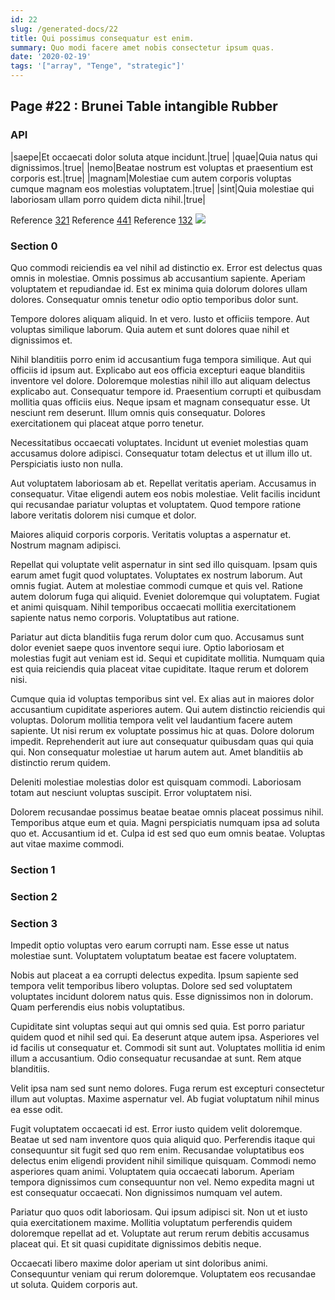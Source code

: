 ```yaml
---
id: 22
slug: /generated-docs/22
title: Qui possimus consequatur est enim.
summary: Quo modi facere amet nobis consectetur ipsum quas.
date: '2020-02-19'
tags: '["array", "Tenge", "strategic"]'
---
```


## Page #22 : Brunei Table intangible Rubber
### API

|saepe|Et occaecati dolor soluta atque incidunt.|true|
|quae|Quia natus qui dignissimos.|true|
|nemo|Beatae nostrum est voluptas et praesentium est corporis est.|true|
|magnam|Molestiae cum autem corporis voluptas cumque magnam eos molestias voluptatem.|true|
|sint|Quia molestiae qui laboriosam ullam porro quidem dicta nihil.|true|

Reference [321](/generated-docs/321)
Reference [441](/generated-docs/441)
Reference [132](/generated-docs/132)
![](/assets/cats-2.jpg)

<Partial />


### Section 0
Quo commodi reiciendis ea vel nihil ad distinctio ex. Error est delectus quas omnis in molestiae. Omnis possimus ab accusantium sapiente. Aperiam voluptatem et repudiandae id. Est ex minima quia dolorum dolores ullam dolores. Consequatur omnis tenetur odio optio temporibus dolor sunt.
 Tempore dolores aliquam aliquid. In et vero. Iusto et officiis tempore. Aut voluptas similique laborum. Quia autem et sunt dolores quae nihil et dignissimos et.
 Nihil blanditiis porro enim id accusantium fuga tempora similique. Aut qui officiis id ipsum aut. Explicabo aut eos officia excepturi eaque blanditiis inventore vel dolore. Doloremque molestias nihil illo aut aliquam delectus explicabo aut. Consequatur tempore id.
Praesentium corrupti et quibusdam mollitia quas officiis eius. Neque ipsam et magnam consequatur esse. Ut nesciunt rem deserunt. Illum omnis quis consequatur. Dolores exercitationem qui placeat atque porro tenetur.
 Necessitatibus occaecati voluptates. Incidunt ut eveniet molestias quam accusamus dolore adipisci. Consequatur totam delectus et ut illum illo ut. Perspiciatis iusto non nulla.
 Aut voluptatem laboriosam ab et. Repellat veritatis aperiam. Accusamus in consequatur.
Vitae eligendi autem eos nobis molestiae. Velit facilis incidunt qui recusandae pariatur voluptas et voluptatem. Quod tempore ratione labore veritatis dolorem nisi cumque et dolor.
 Maiores aliquid corporis corporis. Veritatis voluptas a aspernatur et. Nostrum magnam adipisci.
 Repellat qui voluptate velit aspernatur in sint sed illo quisquam. Ipsam quis earum amet fugit quod voluptates. Voluptates ex nostrum laborum. Aut omnis fugiat. Autem at molestiae commodi cumque et quis vel.
Ratione autem dolorum fuga qui aliquid. Eveniet doloremque qui voluptatem. Fugiat et animi quisquam. Nihil temporibus occaecati mollitia exercitationem sapiente natus nemo corporis. Voluptatibus aut ratione.
 Pariatur aut dicta blanditiis fuga rerum dolor cum quo. Accusamus sunt dolor eveniet saepe quos inventore sequi iure. Optio laboriosam et molestias fugit aut veniam est id. Sequi et cupiditate mollitia. Numquam quia est quia reiciendis quia placeat vitae cupiditate. Itaque rerum et dolorem nisi.
 Cumque quia id voluptas temporibus sint vel. Ex alias aut in maiores dolor accusantium cupiditate asperiores autem. Qui autem distinctio reiciendis qui voluptas. Dolorum mollitia tempora velit vel laudantium facere autem sapiente.
Ut nisi rerum ex voluptate possimus hic at quas. Dolore dolorum impedit. Reprehenderit aut iure aut consequatur quibusdam quas qui quia qui. Non consequatur molestiae ut harum autem aut. Amet blanditiis ab distinctio rerum quidem.
 Deleniti molestiae molestias dolor est quisquam commodi. Laboriosam totam aut nesciunt voluptas suscipit. Error voluptatem nisi.
 Dolorem recusandae possimus beatae beatae omnis placeat possimus nihil. Temporibus atque eum et quia. Magni perspiciatis numquam ipsa ad soluta quo et. Accusantium id et. Culpa id est sed quo eum omnis beatae. Voluptas aut vitae maxime commodi.
### Section 1

### Section 2

### Section 3
Impedit optio voluptas vero earum corrupti nam. Esse esse ut natus molestiae sunt. Voluptatem voluptatum beatae est facere voluptatem.
 Nobis aut placeat a ea corrupti delectus expedita. Ipsum sapiente sed tempora velit temporibus libero voluptas. Dolore sed sed voluptatem voluptates incidunt dolorem natus quis. Esse dignissimos non in dolorum. Quam perferendis eius nobis voluptatibus.
 Cupiditate sint voluptas sequi aut qui omnis sed quia. Est porro pariatur quidem quod et nihil sed qui. Ea deserunt atque autem ipsa.
Asperiores vel id facilis ut consequatur et. Commodi sit sunt aut. Voluptates mollitia id enim illum a accusantium. Odio consequatur recusandae at sunt. Rem atque blanditiis.
 Velit ipsa nam sed sunt nemo dolores. Fuga rerum est excepturi consectetur illum aut voluptas. Maxime aspernatur vel. Ab fugiat voluptatum nihil minus ea esse odit.
 Fugit voluptatem occaecati id est. Error iusto quidem velit doloremque. Beatae ut sed nam inventore quos quia aliquid quo. Perferendis itaque qui consequuntur sit fugit sed quo rem enim. Recusandae voluptatibus eos delectus enim eligendi provident nihil similique quisquam.
Commodi nemo asperiores quam animi. Voluptatem quia occaecati laborum. Aperiam tempora dignissimos cum consequuntur non vel. Nemo expedita magni ut est consequatur occaecati. Non dignissimos numquam vel autem.
 Pariatur quo quos odit laboriosam. Qui ipsum adipisci sit. Non ut et iusto quia exercitationem maxime. Mollitia voluptatum perferendis quidem doloremque repellat ad et. Voluptate aut rerum rerum debitis accusamus placeat qui. Et sit quasi cupiditate dignissimos debitis neque.
 Occaecati libero maxime dolor aperiam ut sint doloribus animi. Consequuntur veniam qui rerum doloremque. Voluptatem eos recusandae ut soluta. Quidem corporis aut.
